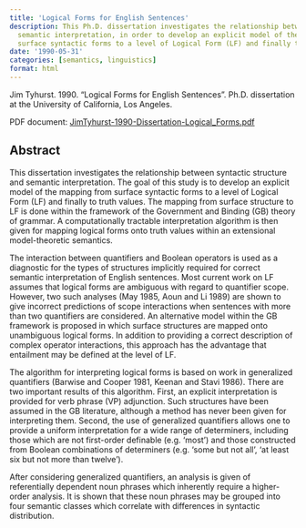 ```yaml
---
title: 'Logical Forms for English Sentences'
description: This Ph.D. dissertation investigates the relationship between syntactic structure and
  semantic interpretation, in order to develop an explicit model of the mapping from
  surface syntactic forms to a level of Logical Form (LF) and finally to truth values.
date: '1990-05-31'
categories: [semantics, linguistics]
format: html
---
```


Jim Tyhurst. 1990.
"Logical Forms for English Sentences".
Ph.D. dissertation at the University of California, Los Angeles.

PDF document: [JimTyhurst-1990-Dissertation-Logical_Forms.pdf](./JimTyhurst-1990-Dissertation-Logical_Forms.pdf)

## Abstract

This dissertation investigates the relationship between syntactic structure
and semantic interpretation. The goal of this study is to develop an explicit
model of the mapping from surface syntactic forms to a level of Logical Form
(LF) and finally to truth values. The mapping from surface structure to LF is
done within the framework of the Government and Binding (GB) theory of
grammar. A computationally tractable interpretation algorithm is then given
for mapping logical forms onto truth values within an extensional
model-theoretic semantics.

The interaction between quantifiers and Boolean operators is used as a
diagnostic for the types of structures implicitly required for correct
semantic interpretation of English sentences. Most current work on LF assumes
that logical forms are ambiguous with regard to quantifier scope. However,
two such analyses (May 1985, Aoun and Li 1989) are shown to give incorrect
predictions of scope interactions when sentences with more than two
quantifiers are considered. An alternative model within the GB framework is
proposed in which surface structures are mapped onto unambiguous logical
forms. In addition to providing a correct description of complex operator
interactions, this approach has the advantage that entailment may be defined
at the level of LF.

The algorithm for interpreting logical forms is based on work in generalized
quantifiers (Barwise and Cooper 1981, Keenan and Stavi 1986). There are two
important results of this algorithm. First, an explicit interpretation is
provided for verb phrase (VP) adjunction. Such structures have been assumed
in the GB literature, although a method has never been given for interpreting
them. Second, the use of generalized quantifiers allows one to provide a
uniform interpretation for a wide range of determiners, including those which
are not first-order definable (e.g. 'most') and those constructed from
Boolean combinations of determiners (e.g. 'some but not all', 'at least six
but not more than twelve').

After considering generalized quantifiers, an analysis is given of
referentially dependent noun phrases which inherently require a higher-order
analysis. It is shown that these noun phrases may be grouped into four
semantic classes which correlate with differences in syntactic distribution.
